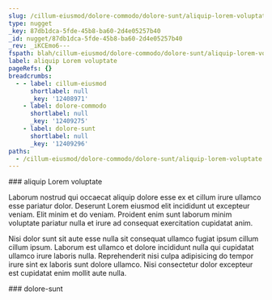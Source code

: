 ```yaml
---
slug: /cillum-eiusmod/dolore-commodo/dolore-sunt/aliquip-lorem-voluptate
type: nugget
_key: 87db1dca-5fde-45b8-ba60-2d4e05257b40
_id: nugget/87db1dca-5fde-45b8-ba60-2d4e05257b40
_rev: _iKCEmo6---
fspath: blah/cillum-eiusmod/dolore-commodo/dolore-sunt/aliquip-lorem-voluptate.md
label: aliquip Lorem voluptate
pageRefs: {}
breadcrumbs:
  - - label: cillum-eiusmod
      shortlabel: null
      _key: '12408971'
    - label: dolore-commodo
      shortlabel: null
      _key: '12409275'
    - label: dolore-sunt
      shortlabel: null
      _key: '12409296'
paths:
  - /cillum-eiusmod/dolore-commodo/dolore-sunt/aliquip-lorem-voluptate
---
```


<NuggetArea>
<Nugget slug="/cillum-eiusmod/dolore-commodo/dolore-sunt/aliquip-lorem-voluptate" type="nugget" _key="87db1dca-5fde-45b8-ba60-2d4e05257b40" _id="nugget/87db1dca-5fde-45b8-ba60-2d4e05257b40" _rev="_iKCEmo6---" fspath="blah/cillum-eiusmod/dolore-commodo/dolore-sunt/aliquip-lorem-voluptate.md" label="aliquip Lorem voluptate" paths="/cillum-eiusmod/dolore-commodo/dolore-sunt/aliquip-lorem-voluptate">
<NuggetBody>
### aliquip Lorem voluptate

Laborum nostrud qui occaecat aliquip dolore esse ex et cillum irure ullamco esse pariatur dolor. Deserunt Lorem eiusmod elit incididunt ut excepteur veniam. Elit minim et do veniam. Proident enim sunt laborum minim voluptate pariatur nulla et irure ad consequat exercitation cupidatat anim.

Nisi dolor sunt sit aute esse nulla sit consequat ullamco fugiat ipsum cillum cillum ipsum. Laborum est ullamco et dolore incididunt nulla qui cupidatat ullamco irure laboris nulla. Reprehenderit nisi culpa adipisicing do tempor irure sint ex laboris sunt dolore ullamco. Nisi consectetur dolor excepteur est cupidatat enim mollit aute nulla.

</NuggetBody>
<Breadcrumbs>
<Crumbs>
<Crumb _key="12408971" label="cillum-eiusmod" /><Crumb _key="12409275" label="dolore-commodo" /><Crumb _key="12409296" label="dolore-sunt" />
</Crumbs>
</Breadcrumbs>
</Nugget>

<NuggetsInbound>
</NuggetsInbound>
<NuggetsOutbound>
</NuggetsOutbound>
</NuggetArea>
<PassagesInbound>
<Passage direction="inbound" type="passage" _key="12409296" _id="passage/12409296" _rev="_iKCEmo2--_" label="dolore-sunt" passage="dolore-sunt" fspath="blah/cillum-eiusmod/dolore-commodo/dolore-sunt" paths="/cillum-eiusmod/dolore-commodo/dolore-sunt" slug="/cillum-eiusmod/dolore-commodo/dolore-sunt">
<NuggetBody>
### dolore-sunt

</NuggetBody>
<Breadcrumbs>
<Crumbs>
<Crumb _key="12408971" label="cillum-eiusmod" /><Crumb _key="12409275" label="dolore-commodo" />
</Crumbs>
</Breadcrumbs>
</Passage>

</PassagesInbound>
<PassagesOutbound>
</PassagesOutbound>